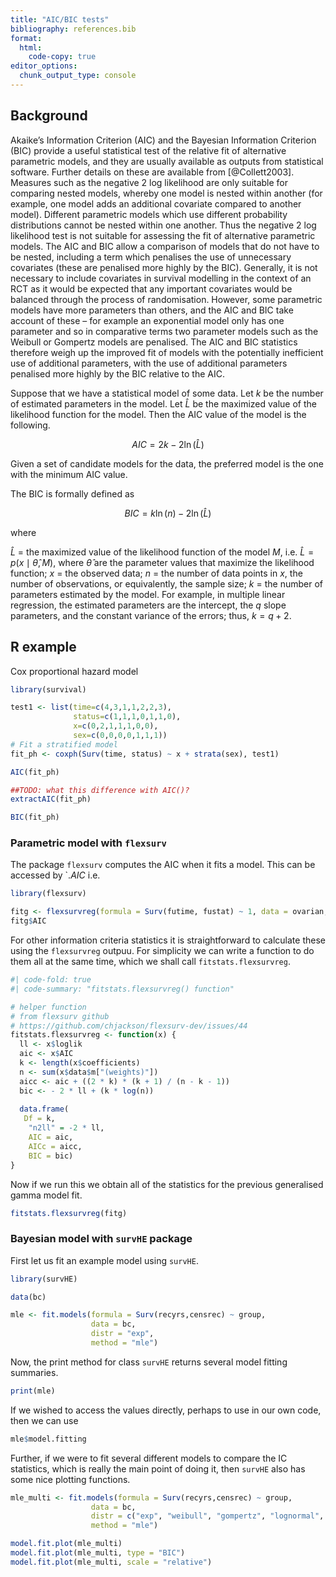 ```yaml
---
title: "AIC/BIC tests"
bibliography: references.bib
format:
  html:
    code-copy: true
editor_options: 
  chunk_output_type: console
---
```


## Background

Akaike's Information Criterion (AIC) and the Bayesian Information Criterion (BIC) provide a useful statistical test of the relative fit of alternative parametric models, and they are usually available as outputs from statistical software. Further details on these are available from [@Collett2003]. Measures such as the negative 2 log likelihood are only suitable for comparing nested models, whereby one model is nested within another (for example, one model adds an additional covariate compared to another model). Different parametric models which use different probability distributions cannot be nested within one another. Thus the negative 2 log likelihood test is not suitable for assessing the fit of alternative parametric models. The AIC and BIC allow a comparison of models that do not have to be nested, including a term which penalises the use of unnecessary covariates (these are penalised more highly by the BIC). Generally, it is not necessary to include covariates in survival modelling in the context of an RCT as it would be expected that any important covariates would be balanced through the process of randomisation. However, some parametric models have more parameters than others, and the AIC and BIC take account of these -- for example an exponential model only has one parameter and so in comparative terms two parameter models such as the Weibull or Gompertz models are penalised. The AIC and BIC statistics therefore weigh up the improved fit of models with the potentially inefficient use of additional parameters, with the use of additional parameters penalised more highly by the BIC relative to the AIC.

Suppose that we have a statistical model of some data. Let $k$ be the number of estimated parameters in the model. Let $\hat{L}$ be the maximized value of the likelihood function for the model. Then the AIC value of the model is the following.

$$
AIC = 2k - 2 \ln({\hat{L}})
$$

Given a set of candidate models for the data, the preferred model is the one with the minimum AIC value.

The BIC is formally defined as

$$
BIC = k \ln(n) - 2 \ln(\widehat{L})
$$

where

$\hat{L}$ = the maximized value of the likelihood function of the model $M$, i.e. $\hat{L} = p(x \mid \widehat{\theta}, M)$, where $\widehat{\theta}$ are the parameter values that maximize the likelihood function;
$x$ = the observed data;
$n$ = the number of data points in $x$, the number of observations, or equivalently, the sample size;
$k$ = the number of parameters estimated by the model. For example, in multiple linear regression, the estimated parameters are the intercept, the $q$ slope parameters, and the constant variance of the errors; thus, $k = q + 2$.

## R example

Cox proportional hazard model

```r
library(survival)

test1 <- list(time=c(4,3,1,1,2,2,3), 
              status=c(1,1,1,0,1,1,0), 
              x=c(0,2,1,1,1,0,0), 
              sex=c(0,0,0,0,1,1,1)) 
# Fit a stratified model 
fit_ph <- coxph(Surv(time, status) ~ x + strata(sex), test1) 

AIC(fit_ph)

##TODO: what this difference with AIC()?
extractAIC(fit_ph)

BIC(fit_ph)
```

### Parametric model with `flexsurv`

The package `flexsurv` computes the AIC when it fits a model. This can be accessed by `.$AIC$ i.e.

```r
library(flexsurv)

fitg <- flexsurvreg(formula = Surv(futime, fustat) ~ 1, data = ovarian, dist = "gengamma")
fitg$AIC
```

For other information criteria statistics it is straightforward to calculate these using the `flexsurvreg` outpuu. For simplicity we can write a function to do them all at the same time, which we shall call `fitstats.flexsurvreg`.

```r
#| code-fold: true
#| code-summary: "fitstats.flexsurvreg() function"

# helper function
# from flexsurv github
# https://github.com/chjackson/flexsurv-dev/issues/44
fitstats.flexsurvreg <- function(x) {
  ll <- x$loglik
  aic <- x$AIC
  k <- length(x$coefficients)
  n <- sum(x$data$m["(weights)"])
  aicc <- aic + ((2 * k) * (k + 1) / (n - k - 1))
  bic <- - 2 * ll + (k * log(n))
  
  data.frame(
   Df = k,
    "n2ll" = -2 * ll,
    AIC = aic,
    AICc = aicc,
    BIC = bic)
}
```

Now if we run this we obtain all of the statistics for the previous generalised gamma model fit.

```r
fitstats.flexsurvreg(fitg)
```

### Bayesian model with `survHE` package

First let us fit an example model using `survHE`.

```r
library(survHE)

data(bc)

mle <- fit.models(formula = Surv(recyrs,censrec) ~ group,
                  data = bc,
                  distr = "exp",
                  method = "mle")
```

Now, the print method for class `survHE` returns several model fitting summaries.

```r
print(mle)
```

If we wished to access the values directly, perhaps to use in our own code, then we can use

```r
mle$model.fitting
```

Further, if we were to fit several different models to compare the IC statistics, which is really the main point of doing it, then `survHE` also has some nice plotting functions.


```r
mle_multi <- fit.models(formula = Surv(recyrs,censrec) ~ group,
                  data = bc,
                  distr = c("exp", "weibull", "gompertz", "lognormal", "loglogistic"),
                  method = "mle")

model.fit.plot(mle_multi)
model.fit.plot(mle_multi, type = "BIC")
model.fit.plot(mle_multi, scale = "relative")
```
